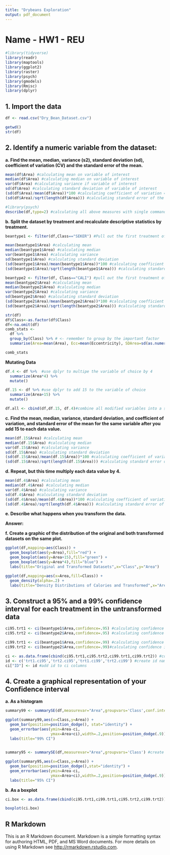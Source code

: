 ```yaml
---
title: "Drybeans Exploration"
output: pdf_document
---
```


# Name - HW1 - REU


```r

#library(tidyverse)
library(readr)
library(maptools)
library(ggplot2)
library(raster)
library(psych)
library(gmodels)
library(Rmisc)
library(dplyr)

```

## 1.	Import the data
```r
df <- read.csv("Dry_Bean_Dataset.csv")

getwd()
str(df)


```

## 2. Identify a numeric variable from the dataset:
**a. Find the mean, median, variance (s2), standard deviation (sd), coefficient of variation (CV) and the standard error of the mean.**
```r
mean(df$Area) #calculating mean on variable of interest
median(df$Area) #calculating median on variable of interest
var(df$Area) #calculating variance if variable of interest
sd(df$Area) #calculating standard deviation of variable of interest
(sd(df$Area)/mean(df$Area))*100 #calculating coefficient of variation = standard deviation divided by mean times 100
(sd(df$Area)/sqrt(length(df$Area))) #calculating standard error of the mean = standard deviation divided by square root

```

```r

#library(psych)
describe(df,type=2) #calculating all above measures with single command

```

**b.	Split the dataset by treatment and recalculate descriptive statistics by treatment.**	
```r

beantype1 <- filter(df,Class=="SEKER") #Pull out the first treatment of the df

mean(beantype1$Area) #calculating mean
median(beantype1$Area) #calculating median
var(beantype1$Area) #calculating variance
sd(beantype1$Area) #calculating standard deviation
(sd(beantype1$Area)/mean(beantype1$Area))*100 #calculating coefficient of variation = standard deviation divided by mean times 100
(sd(beantype1$Area)/sqrt(length(beantype1$Area))) #calculating standard error of the mean = standard deviation divided by square root

beantype2 <- filter(df, Class=="CALI") #pull out the first treatment of the df
mean(beantype2$Area) #calculating mean
median(beantype2$Area) #calculating median
var(beantype2$Area) #calculating variance
sd(beantype2$Area) #calculating standard deviation
(sd(beantype2$Area)/mean(beantype2$Area))*100 #calculating coefficient of variation = standard deviation divided by mean times 100
(sd(beantype2$Area)/sqrt(length(beantype2$Area))) #calculating standard error of the mean = standard deviation divided by square root

str(df)
df$Class<-as.factor(df$Class)
df<-na.omit(df)
comb_stats <- 
  df %>% 
  group_by(Class) %>% # <- remember to group by the important factor
  summarise(Area=mean(Area), Ecc=mean(Eccentricity), SDArea=sd(as.numeric(Area)), SDEcc = sd(Eccentricity))

comb_stats

```

**Mutating Data**
```r
df.4 <- df %>%  #use dplyr to multipe the variable of choice by 4
  summarize(Area*4) %>% 
  mutate()

df.15 <- df %>% #use dplyr to add 15 to the variable of choice
  summarize(Area+15) %>% 
  mutate()

df.all <- cbind(df,df.15, df.4)#combine all modified variables into a single dataframe
```


**c.	Find the mean, median, variance, standard deviation, and coefficient of variation, and standard error of the mean for the same variable after you add 15 to each data value.**
```r

mean(df.15$Area) #calculating mean
median(df.15$Area) #calculating median
var(df.15$Area) #calculating variance
sd(df.15$Area) #calculating standard deviation
(sd(df.15$Area)/mean(df.15$Area))*100 #calculating coefficient of variation = standard deviation divided by mean times 100
(sd(df.15$Area)/sqrt(length(df.15$Area))) #calculating standard error of the mean = standard deviation divided by square root

```

**d.	Repeat, but this time multiply each data value by 4.** 
```r


mean(df.4$Area) #calculating mean
median(df.4$Area) #calculating median
var(df.4$Area) #calculating variance
sd(df.4$Area) #calculating standard deviation
(sd(df.4$Area)/mean(df.4$Area))*100 #calculating coefficient of variation = standard deviation divided by mean times 100
(sd(df.4$Area)/sqrt(length(df.4$Area))) #calculating standard error of the mean = standard deviation divided by square root

```

**e.	Describe what happens when you transform the data.**

**Answer:** 

**f.	Create a graphic of the distribution of the original and both transformed datasets on the same plot.**
```r

ggplot(df,mapping=aes(Class)) +
  geom_boxplot(aes(y=Area),fill="red") +
  geom_boxplot(aes(y=Area+15),fill="green") +
  geom_boxplot(aes(y=Area*4),fill="blue") +
  labs(title="Original and Transformed Datasets",x="Class",y="Area")

ggplot(df,mapping=aes(x=Area,fill=Class)) +
  geom_density(alpha=.2) +
  labs(title="Density Distributions of Calories and Transformed",x="Area",y="Density")

```

## 3.	Construct a 95% and a 99% confidence interval for each treatment in the untransformed data
```r

ci95.trt1 <- ci(beantype1$Area,confidence=.95) #calculating confidence interval 95% for treatment 1
ci95.trt2 <- ci(beantype2$Area,confidence=.95) #calculating confidence interval 95% for treatment 2

ci99.trt1 <- ci(beantype1$Area,confidence=.99) #calculating confidence interval 99% for treatment 1
ci99.trt2 <- ci(beantype2$Area,confidence=.99)#calculating confidence interval 99% for treatment 2

ci <- as.data.frame(cbind(ci95.trt1,ci95.trt2,ci99.trt1,ci99.trt2)) #combine columns of CI data
id <- c('trt1.ci95','trt2.ci95','trt1.ci99','trt2.ci99') #create id names for each column
ci["ID"] <- id #add id to ci columns

```

## 4.	Create a graphical representation of your Confidence interval
**a.	As a histogram**
```r

summary99 <- summarySE(df,measurevar="Area",groupvars='Class',conf.interval = 0.99) #create summary of variable

ggplot(summary99,aes(x=Class,y=Area)) + 
  geom_bar(position=position_dodge(), stat="identity") +
  geom_errorbar(aes(ymin=Area-ci,   
                    ymax=Area+ci),width=.2,position=position_dodge(.9)) +
  labs(title="99% CI")
  

summary95 <- summarySE(df,measurevar="Area",groupvars='Class') #create summary of variable

ggplot(summary95,aes(x=Class,y=Area)) + 
  geom_bar(position=position_dodge(),stat="identity") +
  geom_errorbar(aes(ymin=Area-ci,
                    ymax=Area+ci),width=.2,position=position_dodge(.9)) +
  labs(title="95% CI")

```

**b.	As a boxplot**
```r
ci.box <- as.data.frame(cbind(ci95.trt1,ci99.trt1,ci95.trt2,ci99.trt2))

boxplot(ci.box)

```
## R Markdown

This is an R Markdown document. Markdown is a simple formatting syntax for authoring HTML, PDF, and MS Word documents. For more details on using R Markdown see <http://rmarkdown.rstudio.com>.

